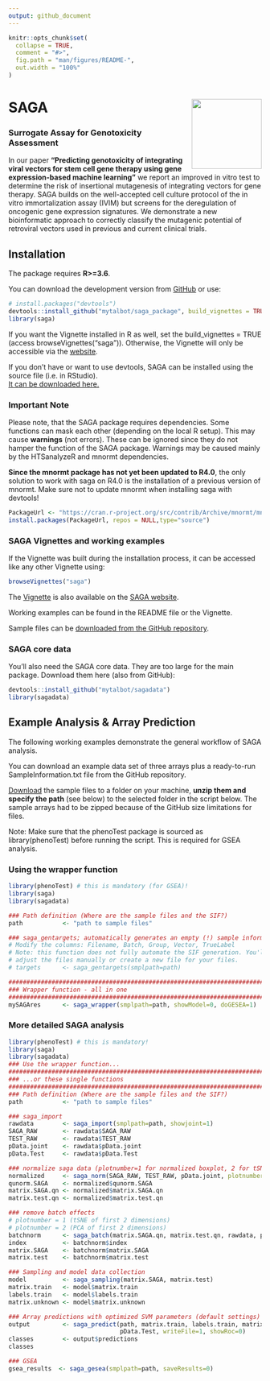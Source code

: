 ```yaml
---
output: github_document
---
```


<!-- README.md is generated from README.Rmd. Please edit that file -->

```r
knitr::opts_chunk$set(
  collapse = TRUE,
  comment = "#>",
  fig.path = "man/figures/README-",
  out.width = "100%"
)
```

# SAGA <img src="https://talbotsr.com/saga_package/logo.png" align="right" height="139" />
### Surrogate Assay for Genotoxicity Assessment

In our paper **"Predicting genotoxicity of integrating viral vectors for stem cell gene therapy using gene expression-based machine learning"** we report an improved in vitro test to determine the risk of insertional mutagenesis of integrating vectors for gene therapy.
SAGA builds on the well-accepted cell culture protocol of the in vitro immortalization assay (IVIM) but screens for the deregulation of oncogenic gene expression signatures. We demonstrate a new bioinformatic approach to correctly classify the mutagenic potential of retroviral vectors used in previous and current clinical trials. 

## Installation
The package requires **R>=3.6**.

You can download the development version from [GitHub](https://github.com/mytalbot/saga_package/) or use:

``` r
# install.packages("devtools")
devtools::install_github("mytalbot/saga_package", build_vignettes = TRUE)
library(saga)
```
If you want the Vignette installed in R as well, set the build_vignettes = TRUE (access browseVignettes("saga")). Otherwise, the Vignette will only be accessible via the [website](https://talbotsr.com/saga_package/index.html).

If you don't have or want to use devtools, SAGA can be installed using the source file (i.e. in RStudio).   
[It can be downloaded here.](https://github.com/mytalbot/saga_package/tree/master/sourcefiles)

### Important Note

Please note, that the SAGA package requires dependencies. Some functions can mask each other (depending on the local R setup). This may cause **warnings** (not errors). These can be ignored since they do not hamper the function of the SAGA package. Warnings may be caused mainly by the HTSanalyzeR and mnormt dependencies. 

**Since the mnormt package has not yet been updated to R4.0**, the only solution to work with saga on R4.0 is the installation of a previous version of mnormt. Make sure not to update mnormt when installing saga with devtools!

``` r
PackageUrl <- "https://cran.r-project.org/src/contrib/Archive/mnormt/mnormt_1.5-7.tar.gz"
install.packages(PackageUrl, repos = NULL,type="source")
```

### SAGA Vignettes and working examples

If the Vignette was built during the installation process, it can be accessed like any other Vignette using:
``` r
browseVignettes("saga")
```
The [Vignette](https://talbotsr.com/saga_package/articles/saga_vignette.html) is also available on the [SAGA website](https://talbotsr.com/saga_package/index.html).

Working examples can be found in the README file or the Vignette. 

Sample files can be [downloaded from the GitHub repository](https://github.com/mytalbot/saga_package/tree/master/samples).


### SAGA core data

You'll also need the SAGA core data. They are too large for the main package. Download them here (also from GitHub):

``` r
devtools::install_github("mytalbot/sagadata")
library(sagadata)
```

## Example Analysis & Array Prediction

The following working examples demonstrate the general workflow of SAGA analysis.

You can download an example data set of three arrays plus a ready-to-run SampleInformation.txt file from the GitHub repository. 

[Download](https://github.com/mytalbot/saga_package/tree/master/samples) the sample files to a folder on your machine, **unzip them and specify the path** (see below) to the selected folder in the script below. The sample arrays had to be zipped because of the GitHub size limitations for files.

Note: Make sure that the phenoTest package is sourced as library(phenoTest) before running the script. This is required for GSEA analysis.

### Using the wrapper function

```r
library(phenoTest) # this is mandatory (for GSEA)!
library(saga)
library(sagadata)

### Path definition (Where are the sample files and the SIF?)
path           <- "path to sample files"

### saga_gentargets; automatically generates an empty (!) sample information file
# Modify the columns: Filename, Batch, Group, Vector, TrueLabel
# Note: this function does not fully automate the SIF generation. You'll have to
# adjust the files manually or create a new file for your files.
# targets      <- saga_gentargets(smplpath=path)

################################################################################
### Wrapper function - all in one
################################################################################
mySAGAres      <- saga_wrapper(smplpath=path, showModel=0, doGESEA=1)
```

### More detailed SAGA analysis

```r
library(phenoTest) # this is mandatory!
library(saga)
library(sagadata)
### Use the wrapper function...
################################################################################
### ...or these single functions
################################################################################
### Path definition (Where are the sample files and the SIF?)
path           <- "path to sample files"

### saga_import
rawdata        <- saga_import(smplpath=path, showjoint=1)
SAGA_RAW       <- rawdata$SAGA_RAW
TEST_RAW       <- rawdata$TEST_RAW
pData.joint    <- rawdata$pData.joint
pData.Test     <- rawdata$pData.Test

### normalize saga data (plotnumber=1 for normalized boxplot, 2 for tSNE plot)
normalized     <- saga_norm(SAGA_RAW, TEST_RAW, pData.joint, plotnumber=1)
qunorm.SAGA    <- normalized$qunorm.SAGA
matrix.SAGA.qn <- normalized$matrix.SAGA.qn
matrix.test.qn <- normalized$matrix.test.qn

### remove batch effects
# plotnumber = 1 (tSNE of first 2 dimensions)
# plotnumber = 2 (PCA of first 2 dimensions)
batchnorm      <- saga_batch(matrix.SAGA.qn, matrix.test.qn, rawdata, pData.joint, plotnumber=1)
index          <- batchnorm$index
matrix.SAGA    <- batchnorm$matrix.SAGA
matrix.test    <- batchnorm$matrix.test

### Sampling and model data collection
model          <- saga_sampling(matrix.SAGA, matrix.test)
matrix.train   <- model$matrix.train
labels.train   <- model$labels.train
matrix.unknown <- model$matrix.unknown

### Array predictions with optimized SVM parameters (default settings)
output         <- saga_predict(path, matrix.train, labels.train, matrix.unknown,
                               pData.Test, writeFile=1, showRoc=0)
classes        <- output$predictions
classes

### GSEA
gsea_results  <- saga_gesea(smplpath=path, saveResults=0)
```
